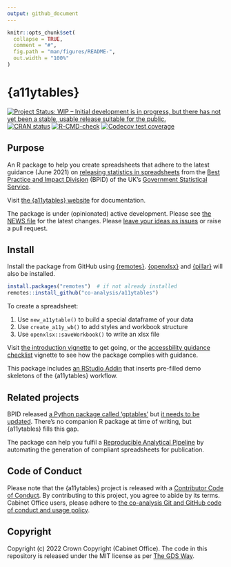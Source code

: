 ```yaml
---
output: github_document
---
```


<!-- README.md is generated from README.Rmd. Please edit that file -->

```r
knitr::opts_chunk$set(
  collapse = TRUE,
  comment = "#",
  fig.path = "man/figures/README-",
  out.width = "100%"
)
```

# {a11ytables}

<!-- badges: start -->
[![Project Status: WIP – Initial development is in progress, but there has not yet been a stable, usable release suitable for the public.](https://www.repostatus.org/badges/latest/wip.svg)](https://www.repostatus.org/#wip)
[![CRAN
status](https://www.r-pkg.org/badges/version/a11ytables)](https://CRAN.R-project.org/package=a11ytables)
[![R-CMD-check](https://github.com/co-analysis/a11ytables/workflows/R-CMD-check/badge.svg)](https://github.com/co-analysis/a11ytables/actions)
[![Codecov test
coverage](https://codecov.io/gh/co-analysis/a11ytables/branch/main/graph/badge.svg)](https://codecov.io/gh/co-analysis/a11ytables?branch=main)
<!-- badges: end -->

## Purpose

An R package to help you create spreadsheets that adhere to the latest guidance (June 2021) on [releasing statistics in spreadsheets](https://gss.civilservice.gov.uk/policy-store/releasing-statistics-in-spreadsheets/) from the [Best Practice and Impact Division](https://github.com/best-practice-and-impact?language=html) (BPID) of the UK's [Government Statistical Service](https://gss.civilservice.gov.uk/). 

Visit [the {a11ytables} website](https://co-analysis.github.io/a11ytables/) for documentation.

The package is under (opinionated) active development. Please see [the NEWS file](https://co-analysis.github.io/a11ytables/news/index.html) for the latest changes. Please [leave your ideas as issues](https://github.com/co-analysis/a11ytables/issues) or raise a pull request.

## Install

Install the package from GitHub using [{remotes}](https://remotes.r-lib.org/). [{openxlsx}](https://ycphs.github.io/openxlsx/) and [{pillar}](https://pillar.r-lib.org/) will also be installed.

```r
install.packages("remotes")  # if not already installed
remotes::install_github("co-analysis/a11ytables")
```

To create a spreadsheet:

1. Use `new_a11ytable()` to build a special dataframe of your data
1. Use `create_a11y_wb()` to add styles and workbook structure
1. Use `openxlsx::saveWorkbook()` to write an xlsx file

Visit [the introduction vignette](https://co-analysis.github.io/a11ytables/articles/a11ytables.html) to get going, or the [accessbility guidance checklist](https://co-analysis.github.io/a11ytables/articles/accessibility-checklist.html) vignette to see how the package complies with guidance.

This package includes [an RStudio Addin](https://rstudio.github.io/rstudioaddins/) that inserts pre-filled demo skeletons of the {a11ytables} workflow.

## Related projects

BPID released [a Python package called 'gptables'](https://github.com/best-practice-and-impact/gptables) but [it needs to be updated](https://github.com/best-practice-and-impact/gptables/issues/145). There's no companion R package at time of writing, but {a11ytables} fills this gap.

The package can help you fulfil a [Reproducible Analytical Pipeline](https://dataingovernment.blog.gov.uk/2017/03/27/reproducible-analytical-pipeline/) by automating the generation of compliant spreadsheets for publication.

## Code of Conduct

Please note that the {a11ytables} project is released with a [Contributor Code of Conduct](https://contributor-covenant.org/version/2/0/CODE_OF_CONDUCT.html). By contributing to this project, you agree to abide by its terms. Cabinet Office users, please adhere to [the co-analysis Git and GitHub code of conduct and usage policy](https://docs.google.com/document/d/1CuNgKla1BwSVOmGkPmsq0S-OM4emP-iXrgnm7EeILWM/edit?usp=sharing).

## Copyright

Copyright (c) 2022 Crown Copyright (Cabinet Office). The code in this repository is released under the MIT license as per [The GDS Way](https://gds-way.cloudapps.digital/manuals/licensing.html#use-mit).
